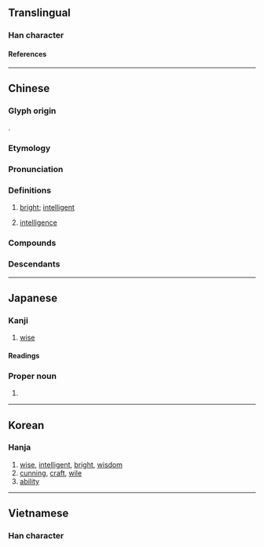 {{character info}}
==Translingual==

===Han character===
{{Han char|rn=61|rad=心|as=11|sn=15|four=55337|canj=QJSMP|ids=⿱彗心}}

====References====
{{Han ref|kx=0399.180|dkj=11116|dj=0739.060|hdz=42340.050|uh=6167}}

----

==Chinese==
{{zh-forms}}

===Glyph origin===
{{Han etym}}
{{Han compound|彗|心|c1=p|c2=s|t2=heart|ls=psc}}.

===Etymology===
{{rfe|zh}}

===Pronunciation===
{{zh-pron
|m=huì
|m-s=hui4
|c=wai6,wai3
|c-t=fei5
|g=fii5
|h=pfs=fi;gd=fi4
|j=hui3
|md=hiê
|mn=hūi/qz,tw:hōe
|mn-t=hui6/goi7
|mn-t_note=hui6 - literary; goi7 - vernacular
|w=3hhue
|x=fei4
|mc=y
|oc=y
|cat=a,n
}}

===Definitions===
{{zh-hanzi}}

# [[bright]]; [[intelligent]]
#: {{zh-syn|聰}}
# [[intelligence]]

===Compounds===
{{zh-der|別具慧眼|慧覺|慧沼|慧根|慧心巧手|慧思|內慧|慧目|慧黠|慧遠|慧能|慧給|慧眼獨具|慧火|慧海|慧日|慧文|慧心巧思|慧心|慧寂|慧典|慧南|不慧|慧皎|慧業|慧眼|慧劍|好行小慧|慧悟|宿慧|人工智慧|獨具慧眼|璅慧|早慧|牙後慧|穎慧|秀外慧中|福慧|牙慧|明慧|敏慧|智慧|智慧劍|拾人牙慧|黠慧|詠雪之慧|靈慧|聰慧|賢慧|智慧城|智慧城}}

===Descendants===
{{CJKV|||혜}}

----

==Japanese==

===Kanji===
{{ja-kanji|grade=|rs=心11}}

# [[wise]]

====Readings====
{{ja-readings
|goon=え<ゑ
|kanon=けい
|kun=さと-い, さと-る
}}

===Proper noun===
{{ja-pos|proper|けい|さとし}}

# {{given name|ja|male|sort=けい}}

----

==Korean==

===Hanja===
{{ko-hanja|슬기로울|혜}}

# [[wise]], [[intelligent]], [[bright]], [[wisdom]]
# [[cunning]], [[craft]], [[wile]]
# [[ability]]

----

==Vietnamese==

===Han character===
{{vi-readings|rs=心11|reading=tuệ}}